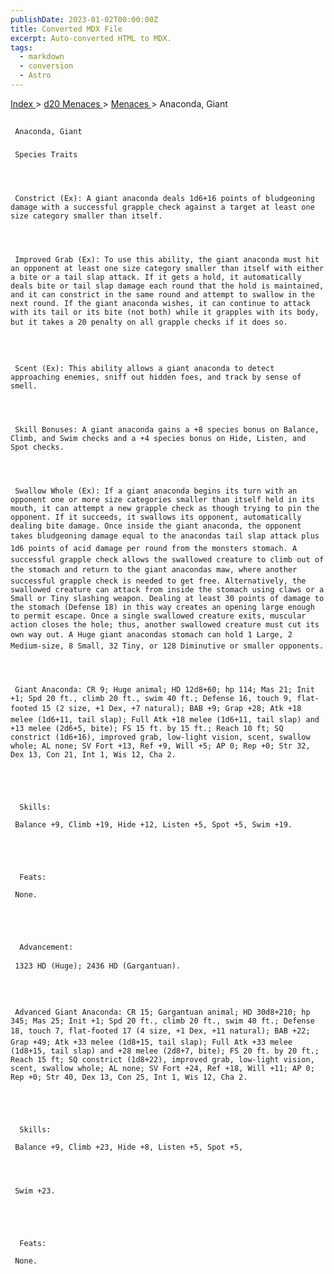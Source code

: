 ```yaml
---
publishDate: 2023-01-02T00:00:00Z
title: Converted MDX File
excerpt: Auto-converted HTML to MDX.
tags:
  - markdown
  - conversion
  - Astro
---
```


[
Index
](-index) >
[
d20 Menaces
](menaces-d20-index) >
[
Menaces
](menaces-d20-menaces-index) > Anaconda, Giant

##

     Anaconda, Giant

###

     Species Traits




     Constrict (Ex): A giant anaconda deals 1d6+16 points of bludgeoning damage with a successful grapple check against a target at least one size category smaller than itself.




     Improved Grab (Ex): To use this ability, the giant anaconda must hit an opponent at least one size category smaller than itself with either a bite or a tail slap attack. If it gets a hold, it automatically deals bite or tail slap damage each round that the hold is maintained, and it can constrict in the same round and attempt to swallow in the next round. If the giant anaconda wishes, it can continue to attack with its tail or its bite (not both) while it grapples with its body, but it takes a 20 penalty on all grapple checks if it does so.




     Scent (Ex): This ability allows a giant anaconda to detect approaching enemies, sniff out hidden foes, and track by sense of smell.




     Skill Bonuses: A giant anaconda gains a +8 species bonus on Balance, Climb, and Swim checks and a +4 species bonus on Hide, Listen, and Spot checks.




     Swallow Whole (Ex): If a giant anaconda begins its turn with an opponent one or more size categories smaller than itself held in its mouth, it can attempt a new grapple check as though trying to pin the opponent. If it succeeds, it swallows its opponent, automatically dealing bite damage. Once inside the giant anaconda, the opponent takes bludgeoning damage equal to the anacondas tail slap attack plus 1d6 points of acid damage per round from the monsters stomach. A successful grapple check allows the swallowed creature to climb out of the stomach and return to the giant anacondas maw, where another successful grapple check is needed to get free. Alternatively, the swallowed creature can attack from inside the stomach using claws or a Small or Tiny slashing weapon. Dealing at least 30 points of damage to the stomach (Defense 18) in this way creates an opening large enough to permit escape. Once a single swallowed creature exits, muscular action closes the hole; thus, another swallowed creature must cut its own way out. A Huge giant anacondas stomach can hold 1 Large, 2 Medium-size, 8 Small, 32 Tiny, or 128 Diminutive or smaller opponents.




     Giant Anaconda: CR 9; Huge animal; HD 12d8+60; hp 114; Mas 21; Init +1; Spd 20 ft., climb 20 ft., swim 40 ft.; Defense 16, touch 9, flat-footed 15 (2 size, +1 Dex, +7 natural); BAB +9; Grap +28; Atk +18 melee (1d6+11, tail slap); Full Atk +18 melee (1d6+11, tail slap) and +13 melee (2d6+5, bite); FS 15 ft. by 15 ft.; Reach 10 ft; SQ constrict (1d6+16), improved grab, low-light vision, scent, swallow whole; AL none; SV Fort +13, Ref +9, Will +5; AP 0; Rep +0; Str 32, Dex 13, Con 21, Int 1, Wis 12, Cha 2.





      Skills:

     Balance +9, Climb +19, Hide +12, Listen +5, Spot +5, Swim +19.





      Feats:

     None.





      Advancement:

     1323 HD (Huge); 2436 HD (Gargantuan).




     Advanced Giant Anaconda: CR 15; Gargantuan animal; HD 30d8+210; hp 345; Mas 25; Init +1; Spd 20 ft., climb 20 ft., swim 40 ft.; Defense 18, touch 7, flat-footed 17 (4 size, +1 Dex, +11 natural); BAB +22; Grap +49; Atk +33 melee (1d8+15, tail slap); Full Atk +33 melee (1d8+15, tail slap) and +28 melee (2d8+7, bite); FS 20 ft. by 20 ft.; Reach 15 ft; SQ constrict (1d8+22), improved grab, low-light vision, scent, swallow whole; AL none; SV Fort +24, Ref +18, Will +11; AP 0; Rep +0; Str 40, Dex 13, Con 25, Int 1, Wis 12, Cha 2.





      Skills:

     Balance +9, Climb +23, Hide +8, Listen +5, Spot +5,




     Swim +23.





      Feats:

     None.
